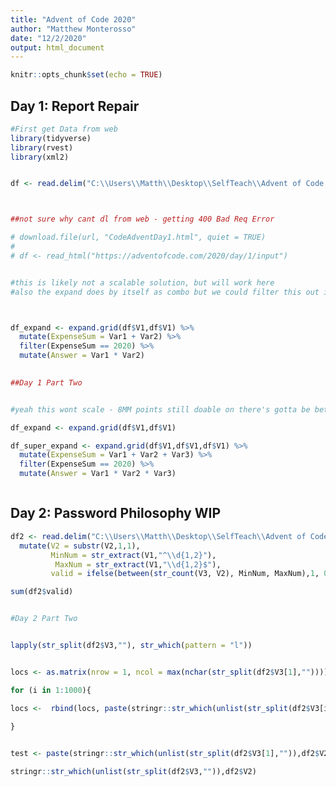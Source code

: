 ---
title: "Advent of Code 2020"
author: "Matthew Monterosso"
date: "12/2/2020"
output: html_document
---

```{r setup, include=FALSE}
knitr::opts_chunk$set(echo = TRUE)
```

## Day 1: Report Repair


```{r}

#First get Data from web
library(tidyverse)
library(rvest)
library(xml2)


df <- read.delim("C:\\Users\\Matth\\Desktop\\SelfTeach\\Advent of Code 2020\\inputD1.txt", header = FALSE)



##not sure why cant dl from web - getting 400 Bad Req Error

# download.file(url, "CodeAdventDay1.html", quiet = TRUE)
# 
# df <- read_html("https://adventofcode.com/2020/day/1/input") 


#this is likely not a scalable solution, but will work here
#also the expand does by itself as combo but we could filter this out if needed but there is no 1001 so wont be an issue



df_expand <- expand.grid(df$V1,df$V1) %>%
  mutate(ExpenseSum = Var1 + Var2) %>%
  filter(ExpenseSum == 2020) %>%
  mutate(Answer = Var1 * Var2)
  

##Day 1 Part Two


#yeah this wont scale - 8MM points still doable on there's gotta be better way

df_expand <- expand.grid(df$V1,df$V1)

df_super_expand <- expand.grid(df$V1,df$V1,df$V1) %>%
  mutate(ExpenseSum = Var1 + Var2 + Var3) %>%
  filter(ExpenseSum == 2020) %>%
  mutate(Answer = Var1 * Var2 * Var3)



```

## Day 2: Password Philosophy WIP


```{r}

df2 <- read.delim("C:\\Users\\Matth\\Desktop\\SelfTeach\\Advent of Code 2020\\inputD2.txt", header = FALSE, sep = " ") %>%
  mutate(V2 = substr(V2,1,1),
         MinNum = str_extract(V1,"^\\d{1,2}"),
          MaxNum = str_extract(V1,"\\d{1,2}$"),
         valid = ifelse(between(str_count(V3, V2), MinNum, MaxNum),1, 0))

sum(df2$valid)


#Day 2 Part Two


lapply(str_split(df2$V3,""), str_which(pattern = "l"))


locs <- as.matrix(nrow = 1, ncol = max(nchar(str_split(df2$V3[1],""))))

for (i in 1:1000){

locs <-  rbind(locs, paste(stringr::str_which(unlist(str_split(df2$V3[i],"")),df2$V2[i])))
  
}


test <- paste(stringr::str_which(unlist(str_split(df2$V3[1],"")),df2$V2[1]))

stringr::str_which(unlist(str_split(df2$V3,"")),df2$V2)



```
